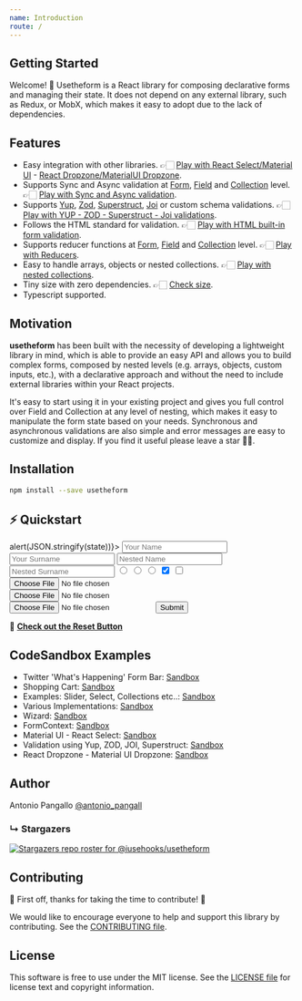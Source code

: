 ```yaml
---
name: Introduction
route: /
---
```



## Getting Started

Welcome! 👋 Usetheform is a React library for composing declarative forms and managing their state. It does not depend on any external library, such as Redux, or MobX, which makes it easy to adopt due to the lack of dependencies.

## Features

- Easy integration with other libraries. 👉🏻 [Play with React Select/Material UI](https://codesandbox.io/s/materialuireactselect-6ufc2) - [React Dropzone/MaterialUI Dropzone](https://codesandbox.io/s/reactdropzone-materialuidropzone-yjb8w).
- Supports Sync and Async validation at [Form](https://iusehooks.github.io/usetheform/docs-form#validation---sync), [Field](https://iusehooks.github.io/usetheform/docs-input#validation---sync) and [Collection](https://iusehooks.github.io/usetheform/docs-collection#validation---sync) level. 👉🏻 [Play with Sync and Async validation](https://iusehooks.github.io/usetheform/docs-input#validation---sync).
- Supports [Yup](https://codesandbox.io/s/schema-validations-uc1m6?file=/src/FormYUP.jsx), [Zod](https://codesandbox.io/s/schema-validations-uc1m6?file=/src/FormZOD.jsx), [Superstruct](https://codesandbox.io/s/schema-validations-uc1m6?file=/src/FormSuperStruct.jsx), [Joi](https://codesandbox.io/s/schema-validations-uc1m6?file=/src/FormJOI.jsx) or custom schema validations. 👉🏻 [Play with YUP - ZOD - Superstruct - Joi validations](https://codesandbox.io/s/schema-validations-uc1m6).
- Follows the HTML standard for validation. 👉🏻 [Play with HTML built-in form validation](https://codesandbox.io/s/built-informvalidation-lp672?file=/src/Info.jsx).
- Supports reducer functions at [Form](https://iusehooks.github.io/usetheform/docs-form#reducers), [Field](https://iusehooks.github.io/usetheform/docs-input#reducers) and [Collection](https://iusehooks.github.io/usetheform/docs-collection#reducers) level. 👉🏻 [Play with Reducers](https://iusehooks.github.io/usetheform/docs-form#reducers).
- Easy to handle arrays, objects or nested collections. 👉🏻 [Play with nested collections](https://iusehooks.github.io/usetheform/docs-collection#nested-collections).
- Tiny size with zero dependencies. 👉🏻 [Check size](https://bundlephobia.com/result?p=usetheform).
- Typescript supported.

## Motivation
**usetheform** has been built with the necessity of developing a lightweight library in mind, which is able to provide an easy API and allows you to build complex forms, composed by nested levels (e.g. arrays, objects, custom inputs, etc.), with a declarative approach and without the need to include external libraries within your React projects.

It's easy to start using it in your existing project and gives you full control over Field and Collection at any level of nesting, which makes it easy to manipulate the form state based on your needs. Synchronous and asynchronous validations are also simple and error messages are easy to customize and display. If you find it useful please leave a star 🙏🏻.

## Installation

```sh
npm install --save usetheform
```

## ⚡ Quickstart

<Playground>
  <Form onSubmit={(state) => alert(JSON.stringify(state))}>
    <Collection object name="user"> 
      <Input type="text" name="name" placeholder="Your Name" />
      <Input type="text" name="surname" placeholder="Your Surname" />
    </Collection>
    <Collection object name="nested"> 
      <Collection object name="user"> 
        <Input type="text" name="name" placeholder="Nested Name" />
        <Input type="text" name="surname" placeholder="Nested Surname" />
      </Collection>
    </Collection>
    <Input type="radio" name="gender" value="M" placeholder="M" />
    <Input type="radio" name="gender" value="F" placeholder="F" />
    <Input type="radio" name="gender" value="Other" placeholder="Other" />
    <Collection object name="options"> 
      <Input type="checkbox" name="one" checked placeholder="Opt 1" />
      <Input type="checkbox" name="second" placeholder="Opt 2" />
    </Collection>
    <Collection array name="media"> 
      <Input type="file" />
      <Input type="file" />
      <Input type="file" />
    </Collection>
    <button type="submit">Submit</button>
    <Reset />
  </Form>
</Playground>

🔎 [**Check out the Reset Button**](https://iusehooks.github.io/usetheform/docs-use-form#basic-usage)

## CodeSandbox Examples

- Twitter 'What's Happening' Form Bar: [Sandbox](https://codesandbox.io/s/twitter-bar-form-czx3o)
- Shopping Cart: [Sandbox](https://codesandbox.io/s/shopping-cart-97y5k)
- Examples: Slider, Select, Collections etc..: [Sandbox](https://codesandbox.io/s/formexample2-mmcjs)
- Various Implementations: [Sandbox](https://codesandbox.io/s/035l4l75ln)
- Wizard: [Sandbox](https://codesandbox.io/s/v680xok7k7)
- FormContext: [Sandbox](https://codesandbox.io/s/formcontext-ukvc5)
- Material UI - React Select: [Sandbox](https://codesandbox.io/s/materialuireactselect-6ufc2)
- Validation using Yup, ZOD, JOI, Superstruct: [Sandbox](https://codesandbox.io/s/schema-validations-uc1m6)
- React Dropzone - Material UI Dropzone: [Sandbox](https://codesandbox.io/s/reactdropzone-materialuidropzone-yjb8w)

## Author

Antonio Pangallo [@antonio_pangall](https://twitter.com/antonio_pangall)
### &#8627; Stargazers
[![Stargazers repo roster for @iusehooks/usetheform](https://reporoster.com/stars/iusehooks/usetheform)](https://github.com/iusehooks/usetheform/stargazers)

## Contributing

🎉 First off, thanks for taking the time to contribute! 🎉

We would like to encourage everyone to help and support this library by contributing. See the [CONTRIBUTING file](https://github.com/iusehooks/usetheform/blob/master/CONTRIBUTING.md).

## License

This software is free to use under the MIT license.
See the [LICENSE file](https://github.com/iusehooks/usetheform/blob/master/LICENSE.md) for license text and copyright information.
